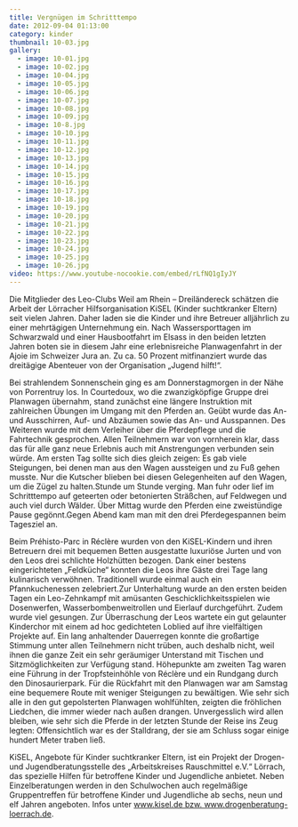 ```yaml
---
title: Vergnügen im Schritttempo
date: 2012-09-04 01:13:00
category: kinder
thumbnail: 10-03.jpg
gallery:
  - image: 10-01.jpg
  - image: 10-02.jpg
  - image: 10-04.jpg
  - image: 10-05.jpg
  - image: 10-06.jpg
  - image: 10-07.jpg
  - image: 10-08.jpg
  - image: 10-09.jpg
  - image: 10-8.jpg
  - image: 10-10.jpg
  - image: 10-11.jpg
  - image: 10-12.jpg
  - image: 10-13.jpg
  - image: 10-14.jpg
  - image: 10-15.jpg
  - image: 10-16.jpg
  - image: 10-17.jpg
  - image: 10-18.jpg
  - image: 10-19.jpg
  - image: 10-20.jpg
  - image: 10-21.jpg
  - image: 10-22.jpg
  - image: 10-23.jpg
  - image: 10-24.jpg
  - image: 10-25.jpg
  - image: 10-26.jpg
video: https://www.youtube-nocookie.com/embed/rLfNQ1gIyJY
---
```


Die Mitglieder des Leo-Clubs Weil am Rhein – Dreiländereck schätzen die Arbeit der Lörracher Hilfsorganisation KiSEL (Kinder suchtkranker Eltern) seit vielen Jahren. Daher laden sie die Kinder und ihre Betreuer alljährlich zu einer mehrtägigen Unternehmung ein. Nach Wassersporttagen im Schwarzwald und einer Hausbootfahrt im Elsass in den beiden letzten Jahren boten sie in diesem Jahr eine erlebnisreiche Planwagenfahrt in der Ajoie im Schweizer Jura an. Zu ca. 50 Prozent mitfinanziert wurde das dreitägige Abenteuer von der Organisation „Jugend hilft!“.

Bei strahlendem Sonnenschein ging es am Donnerstagmorgen in der Nähe von Porrentruy los. In Courtedoux, wo die zwanzigköpfige Gruppe drei Planwagen übernahm, stand zunächst eine längere Instruktion mit zahlreichen Übungen im Umgang mit den Pferden an. Geübt wurde das An- und Ausschirren, Auf- und Abzäumen sowie das An- und Ausspannen. Des Weiteren wurde mit dem Verleiher über die Pferdepflege und die Fahrtechnik gesprochen. Allen Teilnehmern war von vornherein klar, dass das für alle ganz neue Erlebnis auch mit Anstrengungen verbunden sein würde. Am ersten Tag sollte sich dies gleich zeigen: Es gab viele Steigungen, bei denen man aus den Wagen aussteigen und zu Fuß gehen musste. Nur die Kutscher blieben bei diesen Gelegenheiten auf den Wagen, um die Zügel zu halten.Stunde um Stunde verging. Man fuhr oder lief im Schritttempo auf geteerten oder betonierten Sträßchen, auf Feldwegen und auch viel durch Wälder. Über Mittag wurde den Pferden eine zweistündige Pause gegönnt.Gegen Abend kam man mit den drei Pferdegespannen beim Tagesziel an.

Beim Préhisto-Parc in Réclère wurden von den KiSEL-Kindern und ihren Betreuern drei mit bequemen Betten ausgestatte luxuriöse Jurten und von den Leos drei schlichte Holzhütten bezogen. Dank einer bestens eingerichteten „Feldküche“ konnten die Leos ihre Gäste drei Tage lang kulinarisch verwöhnen. Traditionell wurde einmal auch ein Pfannkuchenessen zelebriert.Zur Unterhaltung wurde an den ersten beiden Tagen ein Leo-Zehnkampf mit amüsanten Geschicklichkeitsspielen wie Dosenwerfen, Wasserbombenweitrollen und Eierlauf durchgeführt. Zudem wurde viel gesungen. Zur Überraschung der Leos wartete ein gut gelaunter Kinderchor mit einem ad hoc gedichteten Loblied auf ihre vielfältigen Projekte auf. Ein lang anhaltender Dauerregen konnte die großartige Stimmung unter allen Teilnehmern nicht trüben, auch deshalb nicht, weil ihnen die ganze Zeit ein sehr geräumiger Unterstand mit Tischen und Sitzmöglichkeiten zur Verfügung stand. Höhepunkte am zweiten Tag waren eine Führung in der Tropfsteinhöhle von Réclère und ein Rundgang durch den Dinosaurierpark. Für die Rückfahrt mit den Planwagen war am Samstag eine bequemere Route mit weniger Steigungen zu bewältigen. Wie sehr sich alle in den gut gepolsterten Planwagen wohlfühlten, zeigten die fröhlichen Liedchen, die immer wieder nach außen drangen. Unvergesslich wird allen bleiben, wie sehr sich die Pferde in der letzten Stunde der Reise ins Zeug legten: Offensichtlich war es der Stalldrang, der sie am Schluss sogar einige hundert Meter traben ließ.

KiSEL, Angebote für Kinder suchtkranker Eltern, ist ein Projekt der Drogen- und Jugendberatungsstelle des „Arbeitskreises Rauschmittel e.V.“ Lörrach, das spezielle Hilfen für betroffene Kinder und Jugendliche anbietet. Neben Einzelberatungen werden in den Schulwochen auch regelmäßige Gruppentreffen für betroffene Kinder und Jugendliche ab sechs, neun und elf Jahren angeboten. Infos unter www.kisel.de bzw. www.drogenberatung-loerrach.de.
